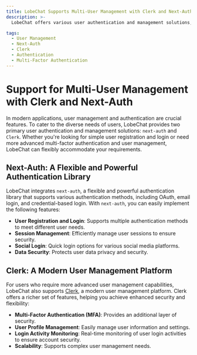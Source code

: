```yaml
---
title: LobeChat Supports Multi-User Management with Clerk and Next-Auth
description: >-
  LobeChat offers various user authentication and management solutions, including Clerk and Next-Auth, to meet the diverse needs of different users.

tags:
  - User Management
  - Next-Auth
  - Clerk
  - Authentication
  - Multi-Factor Authentication
---
```


# Support for Multi-User Management with Clerk and Next-Auth

In modern applications, user management and authentication are crucial features. To cater to the diverse needs of users, LobeChat provides two primary user authentication and management solutions: `next-auth` and `Clerk`. Whether you're looking for simple user registration and login or need more advanced multi-factor authentication and user management, LobeChat can flexibly accommodate your requirements.

## Next-Auth: A Flexible and Powerful Authentication Library

LobeChat integrates `next-auth`, a flexible and powerful authentication library that supports various authentication methods, including OAuth, email login, and credential-based login. With `next-auth`, you can easily implement the following features:

- **User Registration and Login**: Supports multiple authentication methods to meet different user needs.
- **Session Management**: Efficiently manage user sessions to ensure security.
- **Social Login**: Quick login options for various social media platforms.
- **Data Security**: Protects user data privacy and security.

## Clerk: A Modern User Management Platform

For users who require more advanced user management capabilities, LobeChat also supports [Clerk](https://clerk.com), a modern user management platform. Clerk offers a richer set of features, helping you achieve enhanced security and flexibility:

- **Multi-Factor Authentication (MFA)**: Provides an additional layer of security.
- **User Profile Management**: Easily manage user information and settings.
- **Login Activity Monitoring**: Real-time monitoring of user login activities to ensure account security.
- **Scalability**: Supports complex user management needs.
